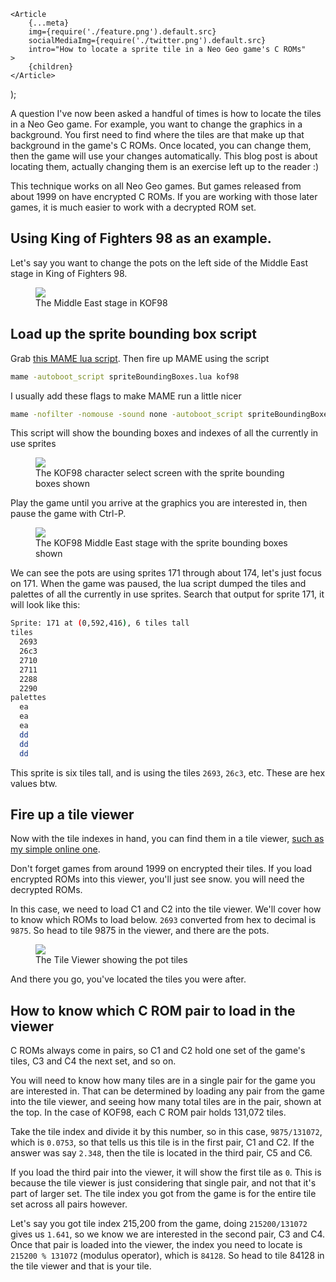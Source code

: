 
	<Article
		{...meta}
		img={require('./feature.png').default.src}
		socialMediaImg={require('./twitter.png').default.src}
		intro="How to locate a sprite tile in a Neo Geo game's C ROMs"
	>
		{children}
	</Article>
);

A question I've now been asked a handful of times is how to locate the tiles in a Neo Geo game. For example, you want to change the graphics in a background. You first need to find where the tiles are that make up that background in the game's C ROMs. Once located, you can change them, then the game will use your changes automatically. This blog post is about locating them, actually changing them is an exercise left up to the reader :)

<pitfall>
	This technique works on all Neo Geo games. But games released from about 1999
	on have encrypted C ROMs. If you are working with those later games, it is
	much easier to work with a decrypted ROM set.
</pitfall>

## Using King of Fighters 98 as an example.

Let's say you want to change the pots on the left side of the Middle East stage in King of Fighters 98.

<figure>
	<img
		src={require('./kof98_middleEastStage.png').default.src}
		style={{ imageRendering: 'pixelated' }}
	/>
	<figcaption>The Middle East stage in KOF98</figcaption>
</figure>

## Load up the sprite bounding box script

Grab [this MAME lua script](https://github.com/city41/kof94te/blob/main/src/lua/spriteBoundingBoxes.lua). Then fire up MAME using the script

```bash
mame -autoboot_script spriteBoundingBoxes.lua kof98
```

I usually add these flags to make MAME run a little nicer

```bash
mame -nofilter -nomouse -sound none -autoboot_script spriteBoundingBoxes.lua kof98
```

This script will show the bounding boxes and indexes of all the currently in use sprites

<figure>
	<img
		src={require('./kof98_charSelect_sprites.png').default.src}
		style={{ imageRendering: 'pixelated' }}
	/>
	<figcaption>
		The KOF98 character select screen with the sprite bounding boxes shown
	</figcaption>
</figure>

Play the game until you arrive at the graphics you are interested in, then pause the game with Ctrl-P.

<figure>
	<img
		src={require('./kof98_middleEast_boundingBoxes.png').default.src}
		style={{ imageRendering: 'pixelated' }}
	/>
	<figcaption>
		The KOF98 Middle East stage with the sprite bounding boxes shown
	</figcaption>
</figure>

We can see the pots are using sprites 171 through about 174, let's just focus on 171. When the game was paused, the lua script dumped the tiles and palettes of all the currently in use sprites. Search that output for sprite 171, it will look like this:

```bash
Sprite: 171 at (0,592,416), 6 tiles tall
tiles
  2693
  26c3
  2710
  2711
  2288
  2290
palettes
  ea
  ea
  ea
  dd
  dd
  dd
```

This sprite is six tiles tall, and is using the tiles `2693`, `26c3`, etc. These are hex values btw.

## Fire up a tile viewer

Now with the tile indexes in hand, you can find them in a tile viewer, [such as my simple online one](https://neospriteviewer.mattgreer.dev/).

<pitfall>
	Don't forget games from around 1999 on encrypted their tiles. If you load
	encrypted ROMs into this viewer, you'll just see snow. you will need the
	decrypted ROMs.
</pitfall>

In this case, we need to load C1 and C2 into the tile viewer. We'll cover how to know which ROMs to load below. `2693` converted from hex to decimal is `9875`. So head to tile 9875 in the viewer, and there are the pots.

<figure>
	<img src={require('./spriteViewer_pots.png').default.src} />
	<figcaption>The Tile Viewer showing the pot tiles</figcaption>
</figure>

And there you go, you've located the tiles you were after.

## How to know which C ROM pair to load in the viewer

C ROMs always come in pairs, so C1 and C2 hold one set of the game's tiles, C3 and C4 the next set, and so on.

You will need to know how many tiles are in a single pair for the game you are interested in. That can be determined by loading any pair from the game into the tile viewer, and seeing how many total tiles are in the pair, shown at the top. In the case of KOF98, each C ROM pair holds 131,072 tiles.

Take the tile index and divide it by this number, so in this case, `9875/131072`, which is `0.0753`, so that tells us this tile is in the first pair, C1 and C2. If the answer was say `2.348`, then the tile is located in the third pair, C5 and C6.

If you load the third pair into the viewer, it will show the first tile as `0`. This is because the tile viewer is just considering that single pair, and not that it's part of larger set. The tile index you got from the game is for the entire tile set across all pairs however.

Let's say you got tile index 215,200 from the game, doing `215200/131072` gives us `1.641`, so we know we are interested in the second pair, C3 and C4. Once that pair is loaded into the viewer, the index you need to locate is `215200 % 131072` (modulus operator), which is `84128`. So head to tile 84128 in the tile viewer and that is your tile.
